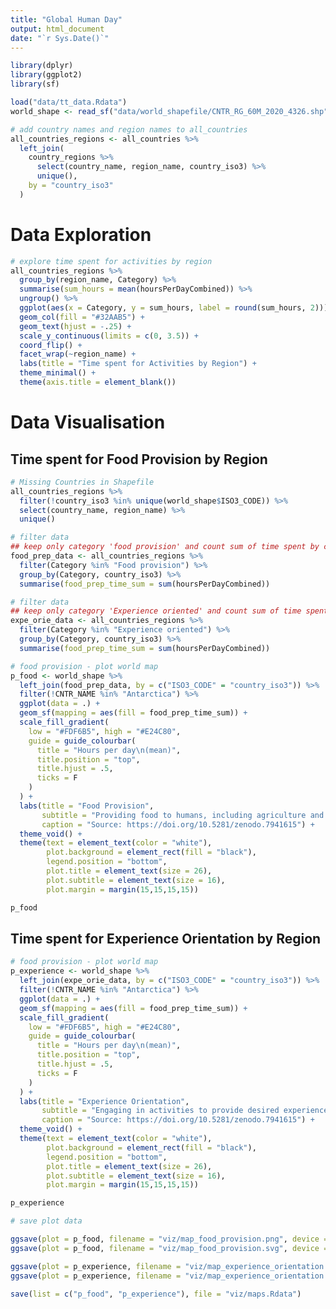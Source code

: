 ```yaml
---
title: "Global Human Day"
output: html_document
date: "`r Sys.Date()`"
---
```


```r
library(dplyr)
library(ggplot2)
library(sf)

load("data/tt_data.Rdata")
world_shape <- read_sf("data/world_shapefile/CNTR_RG_60M_2020_4326.shp")
```


```r
# add country names and region names to all_countries
all_countries_regions <- all_countries %>%
  left_join(
    country_regions %>%
      select(country_name, region_name, country_iso3) %>%
      unique(),
    by = "country_iso3"
  )
```

# Data Exploration

```r
# explore time spent for activities by region
all_countries_regions %>%
  group_by(region_name, Category) %>%
  summarise(sum_hours = mean(hoursPerDayCombined)) %>%
  ungroup() %>%
  ggplot(aes(x = Category, y = sum_hours, label = round(sum_hours, 2))) +
  geom_col(fill = "#32AAB5") +
  geom_text(hjust = -.25) +
  scale_y_continuous(limits = c(0, 3.5)) +
  coord_flip() +
  facet_wrap(~region_name) +
  labs(title = "Time spent for Activities by Region") +
  theme_minimal() +
  theme(axis.title = element_blank())
```

# Data Visualisation

## Time spent for Food Provision by Region

```r
# Missing Countries in Shapefile
all_countries_regions %>%
  filter(!country_iso3 %in% unique(world_shape$ISO3_CODE)) %>%
  select(country_name, region_name) %>%
  unique()
```


```r
# filter data
## keep only category 'food provision' and count sum of time spent by country
food_prep_data <- all_countries_regions %>%
  filter(Category %in% "Food provision") %>%
  group_by(Category, country_iso3) %>%
  summarise(food_prep_time_sum = sum(hoursPerDayCombined))

# filter data
## keep only category 'Experience oriented' and count sum of time spent by country
expe_orie_data <- all_countries_regions %>%
  filter(Category %in% "Experience oriented") %>%
  group_by(Category, country_iso3) %>%
  summarise(food_prep_time_sum = sum(hoursPerDayCombined))
```


```r
# food provision - plot world map
p_food <- world_shape %>%
  left_join(food_prep_data, by = c("ISO3_CODE" = "country_iso3")) %>%
  filter(!CNTR_NAME %in% "Antarctica") %>%
  ggplot(data = .) +
  geom_sf(mapping = aes(fill = food_prep_time_sum)) +
  scale_fill_gradient(
    low = "#FDF6B5", high = "#E24C80",
    guide = guide_colourbar(
      title = "Hours per day\n(mean)",
      title.position = "top",
      title.hjust = .5,
      ticks = F
    )
  ) +
  labs(title = "Food Provision",
       subtitle = "Providing food to humans, including agriculture and fishing,\nthe processing of food items, cooking, serving, and cleanup\n",
       caption = "Source: https://doi.org/10.5281/zenodo.7941615") +
  theme_void() +
  theme(text = element_text(color = "white"),
        plot.background = element_rect(fill = "black"),
        legend.position = "bottom",
        plot.title = element_text(size = 26),
        plot.subtitle = element_text(size = 16),
        plot.margin = margin(15,15,15,15))

p_food
```

## Time spent for Experience Orientation by Region

```r
# food provision - plot world map
p_experience <- world_shape %>%
  left_join(expe_orie_data, by = c("ISO3_CODE" = "country_iso3")) %>%
  filter(!CNTR_NAME %in% "Antarctica") %>%
  ggplot(data = .) +
  geom_sf(mapping = aes(fill = food_prep_time_sum)) +
  scale_fill_gradient(
    low = "#FDF6B5", high = "#E24C80",
    guide = guide_colourbar(
      title = "Hours per day\n(mean)",
      title.position = "top",
      title.hjust = .5,
      ticks = F
    )
  ) +
  labs(title = "Experience Orientation",
       subtitle = "Engaging in activities to provide desired experiences,including through\nuse of media, interactive hobbies and sports, socializing, and meals\n",
       caption = "Source: https://doi.org/10.5281/zenodo.7941615") +
  theme_void() +
  theme(text = element_text(color = "white"),
        plot.background = element_rect(fill = "black"),
        legend.position = "bottom",
        plot.title = element_text(size = 26),
        plot.subtitle = element_text(size = 16),
        plot.margin = margin(15,15,15,15))

p_experience
```


```r
# save plot data

ggsave(plot = p_food, filename = "viz/map_food_provision.png", device = "png", width = 10, height = 10)
ggsave(plot = p_food, filename = "viz/map_food_provision.svg", device = "svg", width = 10, height = 10)

ggsave(plot = p_experience, filename = "viz/map_experience_orientation.png",device = "png",width = 10, height = 10)
ggsave(plot = p_experience, filename = "viz/map_experience_orientation.svg",device = "svg",width = 10, height = 10)

save(list = c("p_food", "p_experience"), file = "viz/maps.Rdata")
```
